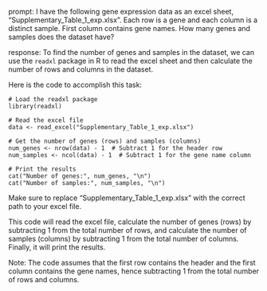 prompt:
I have the following gene expression data as an excel sheet, "Supplementary_Table_1_exp.xlsx". Each row is a gene and each column is a distinct sample. First column contains gene names. How many genes and samples does the dataset have?

response:
To find the number of genes and samples in the dataset, we can use the `readxl` package in R to read the excel sheet and then calculate the number of rows and columns in the dataset.

Here is the code to accomplish this task:

```
# Load the readxl package
library(readxl)

# Read the excel file
data <- read_excel("Supplementary_Table_1_exp.xlsx")

# Get the number of genes (rows) and samples (columns)
num_genes <- nrow(data) - 1  # Subtract 1 for the header row
num_samples <- ncol(data) - 1  # Subtract 1 for the gene name column

# Print the results
cat("Number of genes:", num_genes, "\n")
cat("Number of samples:", num_samples, "\n")
```

Make sure to replace "Supplementary_Table_1_exp.xlsx" with the correct path to your excel file.

This code will read the excel file, calculate the number of genes (rows) by subtracting 1 from the total number of rows, and calculate the number of samples (columns) by subtracting 1 from the total number of columns. Finally, it will print the results.

Note: The code assumes that the first row contains the header and the first column contains the gene names, hence subtracting 1 from the total number of rows and columns.
